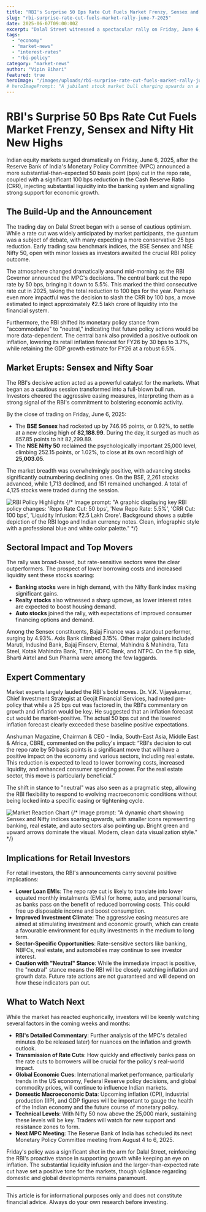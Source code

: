```yaml
---
title: "RBI's Surprise 50 Bps Rate Cut Fuels Market Frenzy, Sensex and Nifty Hit New Highs"
slug: "rbi-surprise-rate-cut-fuels-market-rally-june-7-2025"
date: 2025-06-07T09:00:00Z
excerpt: "Dalal Street witnessed a spectacular rally on Friday, June 6, 2025, as the Reserve Bank of India delivered a larger-than-anticipated 50 basis point repo rate cut and a substantial 100 bps CRR reduction. This aggressive monetary easing propelled the Sensex and Nifty to new peaks, with rate-sensitive sectors leading the charge."
tags:
  - "economy"
  - "market-news"
  - "interest-rates"
  - "rbi-policy"
category: "market-news"
author: "Vipin Bihari"
featured: true
heroImage: "/images/uploads/rbi-surprise-rate-cut-fuels-market-rally-june-7-2025/hero-market-rally.jpg"
# heroImagePrompt: "A jubilant stock market bull charging upwards on a graph, with the Reserve Bank of India building in the background. The scene is bathed in optimistic green and gold light, rendered in a dynamic, modern financial art style. Low-angle shot emphasizing the bull's power."
---
```


# RBI's Surprise 50 Bps Rate Cut Fuels Market Frenzy, Sensex and Nifty Hit New Highs

Indian equity markets surged dramatically on Friday, June 6, 2025, after the Reserve Bank of India's Monetary Policy Committee (MPC) announced a more substantial-than-expected 50 basis point (bps) cut in the repo rate, coupled with a significant 100 bps reduction in the Cash Reserve Ratio (CRR), injecting substantial liquidity into the banking system and signalling strong support for economic growth.

## The Build-Up and the Announcement

The trading day on Dalal Street began with a sense of cautious optimism. While a rate cut was widely anticipated by market participants, the quantum was a subject of debate, with many expecting a more conservative 25 bps reduction. Early trading saw benchmark indices, the BSE Sensex and NSE Nifty 50, open with minor losses as investors awaited the crucial RBI policy outcome.

The atmosphere changed dramatically around mid-morning as the RBI Governor announced the MPC's decisions. The central bank cut the repo rate by 50 bps, bringing it down to 5.5%. This marked the third consecutive rate cut in 2025, taking the total reduction to 100 bps for the year. Perhaps even more impactful was the decision to slash the CRR by 100 bps, a move estimated to inject approximately ₹2.5 lakh crore of liquidity into the financial system.

Furthermore, the RBI shifted its monetary policy stance from "accommodative" to "neutral," indicating that future policy actions would be more data-dependent. The central bank also provided a positive outlook on inflation, lowering its retail inflation forecast for FY26 by 30 bps to 3.7%, while retaining the GDP growth estimate for FY26 at a robust 6.5%.

## Market Erupts: Sensex and Nifty Soar

The RBI's decisive action acted as a powerful catalyst for the markets. What began as a cautious session transformed into a full-blown bull run. Investors cheered the aggressive easing measures, interpreting them as a strong signal of the RBI's commitment to bolstering economic activity.

By the close of trading on Friday, June 6, 2025:
*   The **BSE Sensex** had rocketed up by 746.95 points, or 0.92%, to settle at a new closing high of **82,188.99**. During the day, it surged as much as 857.85 points to hit 82,299.89.
*   The **NSE Nifty 50** reclaimed the psychologically important 25,000 level, climbing 252.15 points, or 1.02%, to close at its own record high of **25,003.05**.

The market breadth was overwhelmingly positive, with advancing stocks significantly outnumbering declining ones. On the BSE, 2,261 stocks advanced, while 1,713 declined, and 151 remained unchanged. A total of 4,125 stocks were traded during the session.

![RBI Policy Highlights](/images/uploads/rbi-surprise-rate-cut-fuels-market-rally-june-7-2025/rbi-policy-infographic.jpg)
{/* Image prompt: "A graphic displaying key RBI policy changes: 'Repo Rate Cut: 50 bps', 'New Repo Rate: 5.5%', 'CRR Cut: 100 bps', 'Liquidity Infusion: ₹2.5 Lakh Crore'. Background shows a subtle depiction of the RBI logo and Indian currency notes. Clean, infographic style with a professional blue and white color palette." */}

## Sectoral Impact and Top Movers

The rally was broad-based, but rate-sensitive sectors were the clear outperformers. The prospect of lower borrowing costs and increased liquidity sent these stocks soaring:
*   **Banking stocks** were in high demand, with the Nifty Bank index making significant gains.
*   **Realty stocks** also witnessed a sharp upmove, as lower interest rates are expected to boost housing demand.
*   **Auto stocks** joined the rally, with expectations of improved consumer financing options and demand.

Among the Sensex constituents, Bajaj Finance was a standout performer, surging by 4.93%. Axis Bank climbed 3.15%. Other major gainers included Maruti, IndusInd Bank, Bajaj Finserv, Eternal, Mahindra & Mahindra, Tata Steel, Kotak Mahindra Bank, Titan, HDFC Bank, and NTPC. On the flip side, Bharti Airtel and Sun Pharma were among the few laggards.

## Expert Commentary

Market experts largely lauded the RBI's bold moves.
Dr. V.K. Vijayakumar, Chief Investment Strategist at Geojit Financial Services, had noted pre-policy that while a 25 bps cut was factored in, the RBI's commentary on growth and inflation would be key. He suggested that an inflation forecast cut would be market-positive. The actual 50 bps cut and the lowered inflation forecast clearly exceeded these baseline positive expectations.

Anshuman Magazine, Chairman & CEO - India, South-East Asia, Middle East & Africa, CBRE, commented on the policy's impact: “RBI's decision to cut the repo rate by 50 basis points is a significant move that will have a positive impact on the economy and various sectors, including real estate. This reduction is expected to lead to lower borrowing costs, increased liquidity, and enhanced consumer spending power. For the real estate sector, this move is particularly beneficial.”

The shift in stance to "neutral" was also seen as a pragmatic step, allowing the RBI flexibility to respond to evolving macroeconomic conditions without being locked into a specific easing or tightening cycle.

![Market Reaction Chart](/images/uploads/rbi-surprise-rate-cut-fuels-market-rally-june-7-2025/market-indices-soar.jpg)
{/* Image prompt: "A dynamic chart showing Sensex and Nifty indices soaring upwards, with smaller icons representing banking, real estate, and auto sectors also pointing up. Bright green and upward arrows dominate the visual. Modern, clean data visualization style." */}

## Implications for Retail Investors

For retail investors, the RBI's announcements carry several positive implications:
*   **Lower Loan EMIs**: The repo rate cut is likely to translate into lower equated monthly instalments (EMIs) for home, auto, and personal loans, as banks pass on the benefit of reduced borrowing costs. This could free up disposable income and boost consumption.
*   **Improved Investment Climate**: The aggressive easing measures are aimed at stimulating investment and economic growth, which can create a favourable environment for equity investments in the medium to long term.
*   **Sector-Specific Opportunities**: Rate-sensitive sectors like banking, NBFCs, real estate, and automobiles may continue to see investor interest.
*   **Caution with "Neutral" Stance**: While the immediate impact is positive, the "neutral" stance means the RBI will be closely watching inflation and growth data. Future rate actions are not guaranteed and will depend on how these indicators pan out.

## What to Watch Next

While the market has reacted euphorically, investors will be keenly watching several factors in the coming weeks and months:
*   **RBI's Detailed Commentary**: Further analysis of the MPC's detailed minutes (to be released later) for nuances on the inflation and growth outlook.
*   **Transmission of Rate Cuts**: How quickly and effectively banks pass on the rate cuts to borrowers will be crucial for the policy's real-world impact.
*   **Global Economic Cues**: International market performance, particularly trends in the US economy, Federal Reserve policy decisions, and global commodity prices, will continue to influence Indian markets.
*   **Domestic Macroeconomic Data**: Upcoming inflation (CPI), industrial production (IIP), and GDP figures will be important to gauge the health of the Indian economy and the future course of monetary policy.
*   **Technical Levels**: With Nifty 50 now above the 25,000 mark, sustaining these levels will be key. Traders will watch for new support and resistance zones to form.
*   **Next MPC Meeting**: The Reserve Bank of India has scheduled its next Monetary Policy Committee meeting from August 4 to 6, 2025.

Friday's policy was a significant shot in the arm for Dalal Street, reinforcing the RBI's proactive stance in supporting growth while keeping an eye on inflation. The substantial liquidity infusion and the larger-than-expected rate cut have set a positive tone for the markets, though vigilance regarding domestic and global developments remains paramount.

---
This article is for informational purposes only and does not constitute financial advice. Always do your own research before investing.
